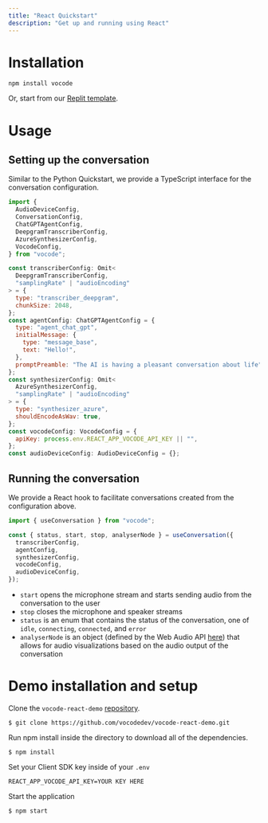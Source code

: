 ```yaml
---
title: "React Quickstart"
description: "Get up and running using React"
---
```


# Installation

`npm install vocode`

Or, start from our [Replit template](https://replit.com/@vocode/Simple-Conversation).

# Usage

## Setting up the conversation

Similar to the Python Quickstart, we provide a TypeScript interface for the conversation configuration.

```javascript
import {
  AudioDeviceConfig,
  ConversationConfig,
  ChatGPTAgentConfig,
  DeepgramTranscriberConfig,
  AzureSynthesizerConfig,
  VocodeConfig,
} from "vocode";

const transcriberConfig: Omit<
  DeepgramTranscriberConfig,
  "samplingRate" | "audioEncoding"
> = {
  type: "transcriber_deepgram",
  chunkSize: 2048,
};
const agentConfig: ChatGPTAgentConfig = {
  type: "agent_chat_gpt",
  initialMessage: {
    type: "message_base",
    text: "Hello!",
  },
  promptPreamble: "The AI is having a pleasant conversation about life",
};
const synthesizerConfig: Omit<
  AzureSynthesizerConfig,
  "samplingRate" | "audioEncoding"
> = {
  type: "synthesizer_azure",
  shouldEncodeAsWav: true,
};
const vocodeConfig: VocodeConfig = {
  apiKey: process.env.REACT_APP_VOCODE_API_KEY || "",
};
const audioDeviceConfig: AudioDeviceConfig = {};
```

## Running the conversation

We provide a React hook to facilitate conversations created from the configuration above.

```javascript
import { useConversation } from "vocode";

const { status, start, stop, analyserNode } = useConversation({
  transcriberConfig,
  agentConfig,
  synthesizerConfig,
  vocodeConfig,
  audioDeviceConfig,
});
```

- `start` opens the microphone stream and starts sending audio from the conversation to the user
- `stop` closes the microphone and speaker streams
- `status` is an enum that contains the status of the conversation, one of `idle`, `connecting`, `connected`, and `error`
- `analyserNode` is an object (defined by the Web Audio API [here](https://developer.mozilla.org/en-US/docs/Web/API/AnalyserNode)) that allows for audio visualizations based on the audio output of the conversation

# Demo installation and setup

Clone the `vocode-react-demo` [repository](https://github.com/vocodedev/vocode-react-demo).

```
$ git clone https://github.com/vocodedev/vocode-react-demo.git
```

Run npm install inside the directory to download all of the dependencies.

```
$ npm install
```

Set your Client SDK key inside of your `.env`

```
REACT_APP_VOCODE_API_KEY=YOUR KEY HERE
```

Start the application

```
$ npm start
```

